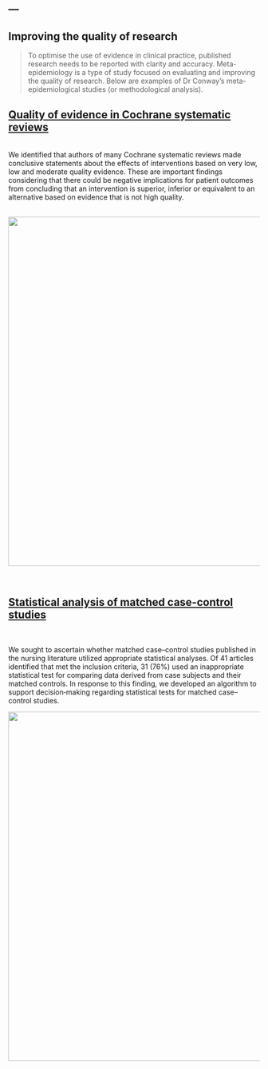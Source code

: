 ---
---
<div align = "center">
# Improving the quality of research
</div>
<div class = "row">
<div class = "col-md-3"  align = "center">
<i class="fas fa-analytics fa-8x"></i>
</div>
<div class = "col-md-9">

> To optimise the use of evidence in clinical practice, published research needs to be reported with clarity and accuracy. Meta-epidemiology is a type of study focused on evaluating and improving the quality of research. Below are examples of Dr Conway's  meta-epidemiological studies (or methodological analysis). 

</div>
</div>

## <i class="fa fa-angle-double-right fa-lg"></i>  [Quality of evidence in Cochrane systematic reviews](images/High_quality_of_evidence_is_uncommon_in_Cochrane.4.pdf)

<br>
We identified that authors of many Cochrane systematic reviews made conclusive statements about the effects of interventions based on very low, low and moderate quality evidence. These are important findings considering that there could be negative implications for patient outcomes from concluding that an intervention is superior, inferior or equivalent to an alternative based on evidence that is not high quality.
<br><br>

<center><img id="img-me" src="images/GRADE.png" width="700px" height="auto"></center>


<br>

## <i class="fa fa-angle-double-right fa-lg"></i> [Statistical analysis of matched case-control studies](https://onlinelibrary.wiley.com/doi/full/10.1002/nur.21536)

<br>

We sought to ascertain whether matched case–control studies published in the nursing literature utilized appropriate statistical analyses. Of 41 articles identified that met the inclusion criteria, 31 (76%) used an inappropriate statistical test for comparing data derived from case subjects and their matched controls. In response to this finding, we developed an algorithm to support decision‐making regarding statistical tests for matched case–control studies.

<center><img id="img-me" src="images/matched.png" width = 700px" height="auto"></center>
